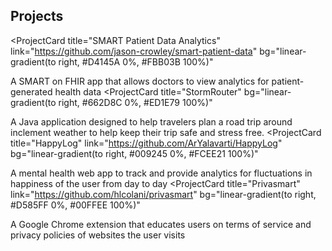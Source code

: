 ## Projects

<ProjectCard
  title="SMART Patient Data Analytics"
  link="https://github.com/jason-crowley/smart-patient-data"
  bg="linear-gradient(to right, #D4145A 0%, #FBB03B 100%)"
>
  A SMART on FHIR app that allows doctors to view analytics for
    patient-generated health data
</ProjectCard>
<ProjectCard
  title="StormRouter"
  bg="linear-gradient(to right, #662D8C 0%, #ED1E79 100%)"
>
  A Java application designed to help travelers plan a road trip around
    inclement weather to help keep their trip safe and stress free.
</ProjectCard>
<ProjectCard
  title="HappyLog"
  link="https://github.com/ArYalavarti/HappyLog"
  bg="linear-gradient(to right, #009245 0%, #FCEE21 100%)"
>
  A mental health web app to track and provide analytics for fluctuations in
    happiness of the user from day to day
</ProjectCard>
<ProjectCard
  title="Privasmart"
  link="https://github.com/hlcolani/privasmart"
  bg="linear-gradient(to right, #D585FF 0%, #00FFEE 100%)"
>
  A Google Chrome extension that educates users on terms of service and privacy
    policies of websites the user visits
</ProjectCard>
